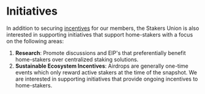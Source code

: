 # Initiatives

In addition to securing [incentives](/incentives) for our members, the Stakers Union is also interested in supporting initiatives that support home-stakers with a focus on the following areas:
1. **Research**: Promote discussions and EIP's that preferentially benefit home-stakers over centralized staking solutions.
2. **Sustainable Ecosystem Incentives**: Airdrops are generally one-time events which only reward active stakers at the time of the snapshot. We are interested in supporting initiatives that provide ongoing incentives to home-stakers.